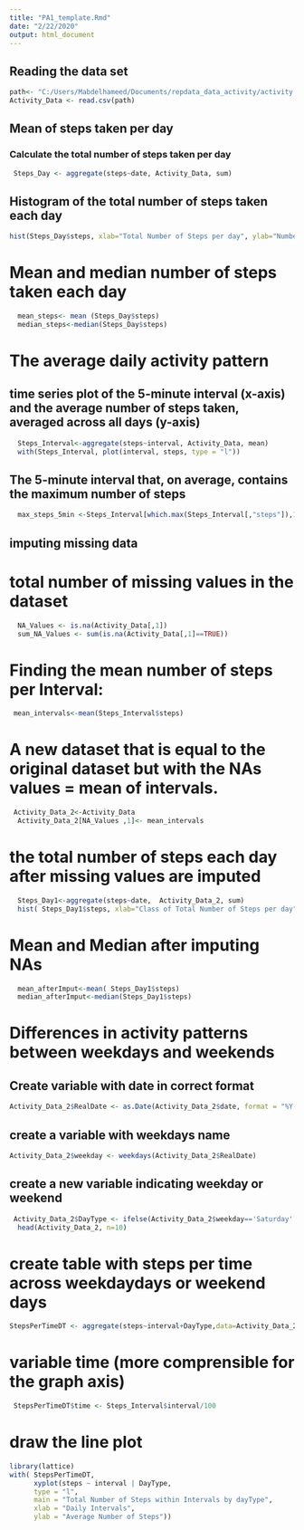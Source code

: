---
title: "PA1_template.Rmd"
date: "2/22/2020"
output: html_document
---


##  Reading the data set
```{r , echo=TRUE}
path<- "C:/Users/Mabdelhameed/Documents/repdata_data_activity/activity.csv"
Activity_Data <- read.csv(path)
```



## Mean of steps taken per day 

### Calculate the total number of steps taken per day 


```{r , echo=TRUE}
 Steps_Day <- aggregate(steps~date, Activity_Data, sum)
``` 

## Histogram of the total number of steps taken each day 

```{r , echo=TRUE}

hist(Steps_Day$steps, xlab="Total Number of Steps per day", ylab="Number of Days", main="Total Number of Steps taken each day")
``` 
# Mean and median number of steps taken each day

```{r , echo=TRUE}
  mean_steps<- mean (Steps_Day$steps)
  median_steps<-median(Steps_Day$steps)
```
# The average daily activity pattern

## time series plot of the 5-minute interval (x-axis) and the average number of steps taken, averaged across all days (y-axis)

```{r , echo=TRUE}
  Steps_Interval<-aggregate(steps~interval, Activity_Data, mean)
  with(Steps_Interval, plot(interval, steps, type = "l"))
```
## The 5-minute interval that, on average, contains the maximum number of steps

```{r , echo=TRUE}

  max_steps_5min <-Steps_Interval[which.max(Steps_Interval[,"steps"]),1]
```

## imputing missing data

# total number of missing values in the dataset

```{r , echo=TRUE}
  NA_Values <- is.na(Activity_Data[,1])
  sum_NA_Values <- sum(is.na(Activity_Data[,1]==TRUE))
```

# Finding the mean number of steps per Interval:
```{r , echo=TRUE}

 mean_intervals<-mean(Steps_Interval$steps)

```


# A new dataset that is equal to the original dataset but with the NAs values = mean of intervals.

```{r , echo=TRUE}
 Activity_Data_2<-Activity_Data
  Activity_Data_2[NA_Values ,1]<- mean_intervals
```
# the total number of steps each day after missing values are imputed
```{r }
  Steps_Day1<-aggregate(steps~date,  Activity_Data_2, sum)
  hist( Steps_Day1$steps, xlab="Class of Total Number of Steps per day", ylab="Number of Days", main="Number of Steps taken after missing values are imputed")
```

# Mean and Median after imputing NAs
```{r }
  mean_afterImput<-mean( Steps_Day1$steps)
  median_afterImput<-median(Steps_Day1$steps)
```

# Differences in activity patterns between weekdays and weekends


## Create variable with date in correct format
```{r , echo=TRUE}
Activity_Data_2$RealDate <- as.Date(Activity_Data_2$date, format = "%Y-%m-%d")
```
## create a variable with weekdays name
```{r , echo=TRUE}
Activity_Data_2$weekday <- weekdays(Activity_Data_2$RealDate)
```
## create a new variable indicating weekday or weekend
```{r , echo=TRUE}
 Activity_Data_2$DayType <- ifelse(Activity_Data_2$weekday=='Saturday' |Activity_Data_2$weekday=='Sunday', 'weekend','weekday')
  head(Activity_Data_2, n=10)
```


# create table with steps per time across weekdaydays or weekend days
```{r , echo=TRUE}
StepsPerTimeDT <- aggregate(steps~interval+DayType,data=Activity_Data_2,FUN=mean,na.action=na.omit)
```
# variable time (more comprensible for the graph axis)
```{r , echo=TRUE}
 StepsPerTimeDT$time <- Steps_Interval$interval/100
```

# draw the line plot

```{r , echo=TRUE}
library(lattice)
with( StepsPerTimeDT, 
      xyplot(steps ~ interval | DayType, 
      type = "l",      
      main = "Total Number of Steps within Intervals by dayType",
      xlab = "Daily Intervals",
      ylab = "Average Number of Steps"))
```

